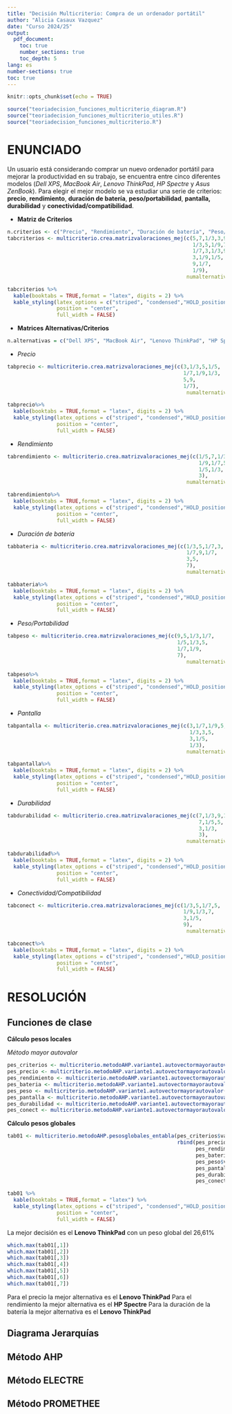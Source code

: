 ```yaml
---
title: "Decisión Multicriterio: Compra de un ordenador portátil"
author: "Alicia Casaux Vazquez"
date: "Curso 2024/25"
output:
  pdf_document:
    toc: true
    number_sections: true
    toc_depth: 5
lang: es
number-sections: true
toc: true
---
```


```r
knitr::opts_chunk$set(echo = TRUE)
```

```r
source("teoriadecision_funciones_multicriterio_diagram.R")
source("teoriadecision_funciones_multicriterio_utiles.R")
source("teoriadecision_funciones_multicriterio.R")
```

\newpage

# ENUNCIADO  

Un usuario está considerando comprar un nuevo ordenador portátil para mejorar la productividad en su trabajo, se encuentra entre cinco diferentes modelos (*Dell XPS*, *MacBook Air*, *Lenovo ThinkPad*, *HP Spectre* y *Asus ZenBook*). Para elegir el mejor modelo se va estudiar una serie de criterios: **precio**, **rendimiento**, **duración de batería**, **peso/portabilidad**, **pantalla, durabilidad** y **conectividad/compatibilidad**.

  -   **Matriz de Criterios**

```r
n.criterios <- c("Precio", "Rendimiento", "Duración de batería", "Peso/Portabilidad", "Pantalla", "Durabilidad", "Conectividad/Compatibilidad")
tabcriterios <- multicriterio.crea.matrizvaloraciones_mej(c(5,7,1/3,3,9,1/5,
                                                            1/3,5,1/9,7,3,
                                                            1/7,3,1/3,9,
                                                            3,1/9,1/5,
                                                            9,1/7,
                                                            1/9), 
                                                          numalternativas = 7, v.nombres.alternativas = n.criterios)

tabcriterios %>%
  kable(booktabs = TRUE,format = "latex", digits = 2) %>%
  kable_styling(latex_options = c("striped", "condensed","HOLD_position", "scale_down"), 
                position = "center",
                full_width = FALSE)
```

  -   **Matrices Alternativas/Criterios**
  

```r
n.alternativas = c("Dell XPS", "MacBook Air", "Lenovo ThinkPad", "HP Spectre", "Asus ZenBook")
```
  
  -   *Precio*

```r
tabprecio <- multicriterio.crea.matrizvaloraciones_mej(c(3,1/3,5,1/5,
                                                         1/7,1/9,1/3,
                                                         5,9,
                                                         1/7), 
                                                          numalternativas = 5, v.nombres.alternativas = n.alternativas)

tabprecio%>%
  kable(booktabs = TRUE,format = "latex", digits = 2) %>%
  kable_styling(latex_options = c("striped", "condensed","HOLD_position"), 
                position = "center",
                full_width = FALSE)
``` 
  
  -   *Rendimiento*
```r
tabrendimiento <- multicriterio.crea.matrizvaloraciones_mej(c(1/5,7,1/3,9,
                                                              1/9,1/7,5,
                                                              1/5,1/3,
                                                              3), 
                                                          numalternativas = 5, v.nombres.alternativas = n.alternativas)

tabrendimiento%>%
  kable(booktabs = TRUE,format = "latex", digits = 2) %>%
  kable_styling(latex_options = c("striped", "condensed","HOLD_position"), 
                position = "center",
                full_width = FALSE)
``` 
  
  -   *Duración de batería*
```r
tabbateria <- multicriterio.crea.matrizvaloraciones_mej(c(1/3,5,1/7,3,
                                                          1/7,9,1/7,
                                                          3,5,
                                                          7), 
                                                          numalternativas = 5, v.nombres.alternativas = n.alternativas)

tabbateria%>%
  kable(booktabs = TRUE,format = "latex", digits = 2) %>%
  kable_styling(latex_options = c("striped", "condensed","HOLD_position"), 
                position = "center",
                full_width = FALSE)
``` 
  
\newpage

  -   *Peso/Portabilidad*
```r
tabpeso <- multicriterio.crea.matrizvaloraciones_mej(c(9,5,1/3,1/7,
                                                       1/5,1/3,5,
                                                       1/7,1/9,
                                                       7), 
                                                          numalternativas = 5, v.nombres.alternativas = n.alternativas)

tabpeso%>%
  kable(booktabs = TRUE,format = "latex", digits = 2) %>%
  kable_styling(latex_options = c("striped", "condensed","HOLD_position"), 
                position = "center",
                full_width = FALSE)
``` 
  
  -   *Pantalla*
```r
tabpantalla <- multicriterio.crea.matrizvaloraciones_mej(c(3,1/7,1/9,5,
                                                           1/3,3,5,
                                                           3,1/5,
                                                           1/3), 
                                                          numalternativas = 5, v.nombres.alternativas = n.alternativas)

tabpantalla%>%
  kable(booktabs = TRUE,format = "latex", digits = 2) %>%
  kable_styling(latex_options = c("striped", "condensed","HOLD_position"), 
                position = "center",
                full_width = FALSE)
``` 
  
  -   *Durabilidad*
```r
tabdurabilidad <- multicriterio.crea.matrizvaloraciones_mej(c(7,1/3,9,1/5,
                                                              7,1/5,5,
                                                              3,1/3,
                                                              3), 
                                                          numalternativas = 5, v.nombres.alternativas = n.alternativas)

tabdurabilidad%>%
  kable(booktabs = TRUE,format = "latex", digits = 2) %>%
  kable_styling(latex_options = c("striped", "condensed","HOLD_position"), 
                position = "center",
                full_width = FALSE)
``` 
  
  -   *Conectividad/Compatibilidad*
```r
tabconect <- multicriterio.crea.matrizvaloraciones_mej(c(1/3,5,1/7,5,
                                                         1/9,1/3,7,
                                                         3,1/5,
                                                         9), 
                                                          numalternativas = 5, v.nombres.alternativas = n.alternativas)

tabconect%>%
  kable(booktabs = TRUE,format = "latex", digits = 2) %>%
  kable_styling(latex_options = c("striped", "condensed","HOLD_position"), 
                position = "center",
                full_width = FALSE)
``` 

\newpage

# RESOLUCIÓN

## Funciones de clase
**Cálculo pesos locales**

*Método mayor autovalor*

```r
pes_criterios <- multicriterio.metodoAHP.variante1.autovectormayorautovalor(tabcriterios)
pes_precio <- multicriterio.metodoAHP.variante1.autovectormayorautovalor(tabprecio)
pes_rendimiento <- multicriterio.metodoAHP.variante1.autovectormayorautovalor(tabrendimiento)
pes_bateria <- multicriterio.metodoAHP.variante1.autovectormayorautovalor(tabbateria)
pes_peso <- multicriterio.metodoAHP.variante1.autovectormayorautovalor(tabpeso)
pes_pantalla <- multicriterio.metodoAHP.variante1.autovectormayorautovalor(tabpantalla)
pes_durabilidad <- multicriterio.metodoAHP.variante1.autovectormayorautovalor(tabdurabilidad)
pes_conect <- multicriterio.metodoAHP.variante1.autovectormayorautovalor(tabconect)

```

**Cálculo pesos globales**

```r
tab01 <- multicriterio.metodoAHP.pesosglobales_entabla(pes_criterios$valoraciones.ahp, 
                                                       rbind(pes_precio$valoraciones.ahp,
                                                             pes_rendimiento$valoraciones.ahp,
                                                             pes_bateria$valoraciones.ahp,
                                                             pes_peso$valoraciones.ahp,
                                                             pes_pantalla$valoraciones.ahp,
                                                             pes_durabilidad$valoraciones.ahp,
                                                             pes_conect$valoraciones.ahp))
```

```r
tab01 %>%
  kable(booktabs = TRUE,format = "latex") %>%
  kable_styling(latex_options = c("striped", "condensed","HOLD_position", "scale_down"), 
                position = "center",
                full_width = FALSE)
```

La mejor decisión es el **Lenovo ThinkPad** con un peso global del 26,61%

```r
which.max(tab01[,1])
which.max(tab01[,2])
which.max(tab01[,3])
which.max(tab01[,4])
which.max(tab01[,5])
which.max(tab01[,6])
which.max(tab01[,7])
```

Para el precio la mejor alternativa es el **Lenovo ThinkPad**
Para el rendimiento la mejor alternativa es el **HP Spectre**
Para la duración de la batería la mejor alternativa es el **Lenovo ThinkPad**





## Diagrama Jerarquías

## Método AHP

## Método ELECTRE

## Método PROMETHEE

